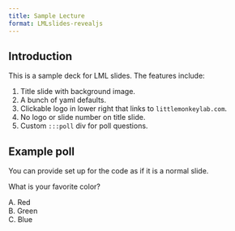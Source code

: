 ```yaml
---
title: Sample Lecture
format: LMLslides-revealjs
---
```


## Introduction

This is a sample deck for LML slides. The features include:

1. Title slide with background image.
2. A bunch of yaml defaults.
3. Clickable logo in lower right that links to `littlemonkeylab.com`.
4. No logo or slide number on title slide.
5. Custom `:::poll` div for poll questions.

## Example poll

You can provide set up for the code as if it is a normal slide.

::: poll
What is your favorite color?

A. Red  
B. Green  
C. Blue  
:::
